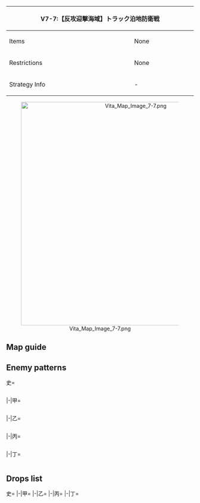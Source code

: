 {| class="article-table" style="width:100%;"
|-
! colspan="2" style="text-align:center;width:60%;" | V7-7:【反攻迎撃海域】トラック泊地防衛戦
| rowspan="3" style="text-align:center;width:40%;" | ''No Banner''
|-
! Items
| None
|-
! Restrictions
| None
|-
! Strategy Info
| -
| -
|}
<center>[[File:Vita Map Image 7-7.png|600px]]</center>
==Map guide==
{{Map/Branching
|id = A7CA
|0 -> A =*Meet any of the following requirements :
**'''Slow fleet'''
**SS(V) ≧ 1
** CL = 0 and DD = 0
** CV(B) + (F)BB(V) ≧ 4
|0 -> D =*Do not meet the requirements for A
|C/empty -> D, B = *Choice node
}}

==Enemy patterns==
<tabber>史=
<div class="scrollable" style="width:800px;max-height:400px;overflow:auto;">
{{Map/Nodes|name=上陸支援先遣偵察隊
|A
|Normal/BaseXP
|{{Formation|Line Ahead}}
|420
|566
|566
|592
|602
|577
|577
|-
|A
|Normal/BaseXP
|{{Formation|Line Ahead}}
|400
|566
|527
|592
|601
|576
|576
|-
|A
|Normal/BaseXP
|{{Formation|Line Ahead}}
|350
|566
|527
|555
|592
|576
|576
|-
|A
|Normal/BaseXP
|{{Formation|Line Ahead}}
|330
|566
|527
|555
|592
|575
|575
|-
|A
|Normal/BaseXP
|{{Formation|Line Ahead}}
|280
|527
|527
|555
|591
|575
|575
|-
}}
{{Map/Nodes|name=上陸火力支援群
|B
|Normal/BaseXP
|{{Formation|Double Line}}
|470
|567
|567
|529
|529
|597
|597
|-
|B
|Normal/BaseXP
|{{Formation|Double Line}}
|450
|567
|567
|529
|529
|577
|577
|-
|B
|Normal/BaseXP
|{{Formation|Double Line}}
|420
|529
|529
|529
|529
|576
|576
|-
|B
|Normal/BaseXP
|{{Formation|Double Line}}
|400
|529
|529
|529
|529
|575
|575
|-
|B
|Normal/BaseXP
|{{Formation|Double Line}}
|360
|529
|529
|524
|524
|575
|575
|-
}}
{{Map/Nodes|name=上陸支援護衛空母群
|D
|Normal/BaseXP
|{{Formation|Diamond}}
|480
|579
|560
|560
|592
|577
|577
|-
|D
|Normal/BaseXP
|{{Formation|Diamond}}
|460
|560
|560
|560
|592
|576
|576
|-
|D
|Normal/BaseXP
|{{Formation|Diamond}}
|420
|560
|560
|560
|591
|576
|576
|-
|D
|Normal/BaseXP
|{{Formation|Diamond}}
|360
|560
|523
|523
|591
|575
|575
|-
}}
{{Map/Nodes|name=トラック上陸部隊 第I群
|E
|Normal/BaseXP
|{{Formation|Double Line}}
|600
|602
|560
|558
|558
|597
|597
|-
|E
|Normal/BaseXP
|{{Formation|Double Line}}
|550
|602
|560
|558
|558
|577
|577
|-
|E
|Normal/BaseXP
|{{Formation|Double Line}}
|500
|601
|560
|558
|558
|576
|576
|-
|E
|Normal/BaseXP
|{{Formation|Double Line}}
|450
|555
|560
|526
|526
|575
|575
|-
}}
{{Map/Nodes|name=トラック上陸部隊 第II群
|F
|Normal/BaseXP
|{{Formation|Double Line}}
|600
|579
|579
|558
|558
|597
|597
|-
|F
|Normal/BaseXP
|{{Formation|Double Line}}
|550
|579
|579
|558
|558
|577
|577
|-
|F
|Normal/BaseXP
|{{Formation|Double Line}}
|500
|579
|560
|558
|558
|577
|577
|-
|F
|Normal/BaseXP
|{{Formation|Double Line}}
|450
|560
|560
|558
|558
|576
|576
|-
|F
|Normal/BaseXP
|{{Formation|Double Line}}
|400
|560
|560
|526
|526
|575
|575
|-
}}
{{Map/Nodes|name=トラック攻略部隊 旗艦
|G
|Boss/BaseXP
|{{Formation|Double Line}}
|700
|557
|579
|579
|602
|597
|597
|-
|G
|Boss/BaseXP
|{{Formation|Double Line}}
|670
|557
|579
|579
|602
|578
|578
|-
|G
|Boss/BaseXP
|{{Formation|Double Line}}
|640
|557
|579
|579
|601
|577
|577
|-
|G
|Boss/BaseXP
|{{Formation|Double Line}}
|600
|557
|528
|528
|592
|576
|576
|-
|G
|Boss/BaseXP
|{{Formation|Double Line}}
|550
|557
|560
|560
|591
|575
|575
|-
}}
</div> <!-- overflow -->
|-|甲=
<div class="scrollable" style="width:800px;max-height:400px;overflow:auto;">
{{Map/Nodes|name=上陸支援先遣偵察隊
|A
|Normal/BaseXP
|{{Formation|Line Ahead}}
|400
|566
|527
|592
|601
|576
|576
|-
|A
|Normal/BaseXP
|{{Formation|Line Ahead}}
|350
|566
|527
|555
|592
|576
|576
|-
|A
|Normal/BaseXP
|{{Formation|Line Ahead}}
|330
|566
|527
|555
|592
|575
|575
|-
|A
|Normal/BaseXP
|{{Formation|Line Ahead}}
|280
|527
|527
|555
|591
|575
|575
|-
|A
|Normal/BaseXP
|{{Formation|Line Ahead}}
|220
|527
|527
|520
|575
|501
|501
|-
}}
{{Map/Nodes|name=上陸火力支援群
|B
|Normal/BaseXP
|{{Formation|Double Line}}
|450
|567
|567
|529
|529
|577
|577
|-
|B
|Normal/BaseXP
|{{Formation|Double Line}}
|420
|529
|529
|529
|529
|576
|576
|-
|B
|Normal/BaseXP
|{{Formation|Double Line}}
|400
|529
|529
|529
|529
|575
|575
|-
|B
|Normal/BaseXP
|{{Formation|Double Line}}
|360
|529
|529
|524
|524
|575
|575
|-
|B
|Normal/BaseXP
|{{Formation|Double Line}}
|300
|529
|524
|575
|575
|501
|501
|-
}}
{{Map/Nodes|name=上陸支援護衛空母群
|D
|Normal/BaseXP
|{{Formation|Diamond}}
|460
|560
|560
|560
|592
|576
|576
|-
|D
|Normal/BaseXP
|{{Formation|Diamond}}
|420
|560
|560
|560
|591
|576
|576
|-
|D
|Normal/BaseXP
|{{Formation|Diamond}}
|360
|560
|523
|523
|591
|575
|575
|-
|D
|Normal/BaseXP
|{{Formation|Diamond}}
|300
|560
|523
|523
|518
|501
|501
|-
|D
|Normal/BaseXP
|{{Formation|Diamond}}
|260
|560
|523
|518
|501
|501
|501
|-
}}
{{Map/Nodes|name=トラック上陸部隊 第I群
|E
|Normal/BaseXP
|{{Formation|Double Line}}
|500
|601
|560
|558
|558
|576
|576
|-
|E
|Normal/BaseXP
|{{Formation|Double Line}}
|450
|555
|560
|526
|526
|575
|575
|-
|E
|Normal/BaseXP
|{{Formation|Double Line}}
|400
|555
|523
|526
|526
|575
|575
|-
|E
|Normal/BaseXP
|{{Formation|Double Line}}
|350
|555
|523
|513
|513
|575
|575
|-
}}
{{Map/Nodes|name=トラック上陸部隊 第II群
|F
|Normal/BaseXP
|{{Formation|Double Line}}
|550
|579
|579
|558
|558
|577
|577
|-
|F
|Normal/BaseXP
|{{Formation|Double Line}}
|500
|579
|560
|558
|558
|577
|577
|-
|F
|Normal/BaseXP
|{{Formation|Double Line}}
|450
|560
|560
|558
|558
|576
|576
|-
|F
|Normal/BaseXP
|{{Formation|Double Line}}
|400
|560
|560
|526
|526
|575
|575
|-
|F
|Normal/BaseXP
|{{Formation|Double Line}}
|350
|523
|523
|513
|513
|575
|575
|-
}}
{{Map/Nodes|name=トラック攻略部隊 旗艦
|G
|Boss/BaseXP
|{{Formation|Double Line}}
|670
|557
|579
|579
|602
|578
|578
|-
|G
|Boss/BaseXP
|{{Formation|Double Line}}
|640
|557
|579
|579
|601
|577
|577
|-
|G
|Boss/BaseXP
|{{Formation|Double Line}}
|600
|557
|528
|528
|592
|576
|576
|-
|G
|Boss/BaseXP
|{{Formation|Double Line}}
|550
|557
|560
|560
|591
|575
|575
|-
|G
|Boss/BaseXP
|{{Formation|Double Line}}
|500
|557
|523
|523
|519
|501
|501
|-
|G
|Boss/BaseXP
|{{Formation|Double Line}}
|450
|529
|523
|523
|519
|501
|501
|-
}}
</div> <!-- overflow -->
|-|乙=
<div class="scrollable" style="width:800px;max-height:400px;overflow:auto;">
{{Map/Nodes|name=上陸支援先遣偵察隊
|A
|Normal/BaseXP
|{{Formation|Line Ahead}}
|220
|527
|527
|520
|575
|501
|501
|-
|A
|Normal/BaseXP
|{{Formation|Line Ahead}}
|180
|522
|522
|520
|575
|501
|501
|-
|A
|Normal/BaseXP
|{{Formation|Line Ahead}}
|120
|522
|518
|501
|501
|501
|-
}}
{{Map/Nodes|name=上陸火力支援群
|B
|Normal/BaseXP
|{{Formation|Double Line}}
|360
|529
|529
|524
|524
|575
|575
|-
|B
|Normal/BaseXP
|{{Formation|Double Line}}
|300
|529
|524
|575
|575
|501
|501
|-
|B
|Normal/BaseXP
|{{Formation|Double Line}}
|220
|524
|524
|501
|501
|501
|501
|-
|B
|Normal/BaseXP
|{{Formation|Double Line}}
|180
|524
|524
|501
|501
|-
}}
{{Map/Nodes|name=上陸支援護衛空母群
|D
|Normal/BaseXP
|{{Formation|Diamond}}
|300
|560
|523
|523
|518
|501
|501
|-
|D
|Normal/BaseXP
|{{Formation|Diamond}}
|260
|560
|523
|518
|501
|501
|501
|-
|D
|Normal/BaseXP
|{{Formation|Diamond}}
|220
|523
|523
|518
|501
|501
|-
|D
|Normal/BaseXP
|{{Formation|Diamond}}
|180
|523
|518
|501
|501
|501
|-
}}
{{Map/Nodes|name=トラック上陸部隊 第I群
|E
|Normal/BaseXP
|{{Formation|Double Line}}
|400
|555
|523
|526
|526
|575
|575
|-
|E
|Normal/BaseXP
|{{Formation|Double Line}}
|350
|555
|523
|513
|513
|575
|575
|-
|E
|Normal/BaseXP
|{{Formation|Double Line}}
|300
|519
|523
|513
|513
|501
|501
|-
|E
|Normal/BaseXP
|{{Formation|Double Line}}
|250
|526
|513
|513
|513
|501
|501
|-
}}
{{Map/Nodes|name=トラック上陸部隊 第II群
|F
|Normal/BaseXP
|{{Formation|Double Line}}
|350
|523
|523
|513
|513
|575
|575
|-
|F
|Normal/BaseXP
|{{Formation|Double Line}}
|300
|523
|523
|513
|513
|501
|501
|-
|F
|Normal/BaseXP
|{{Formation|Double Line}}
|270
|523
|513
|513
|501
|501
|-
}}
{{Map/Nodes|name=トラック攻略部隊 旗艦
|G
|Boss/BaseXP
|{{Formation|Double Line}}
|550
|557
|560
|560
|591
|575
|575
|-
|G
|Boss/BaseXP
|{{Formation|Double Line}}
|500
|557
|523
|523
|519
|501
|501
|-
|G
|Boss/BaseXP
|{{Formation|Double Line}}
|450
|529
|523
|523
|519
|501
|501
|-
|G
|Boss/BaseXP
|{{Formation|Double Line}}
|450
|529
|523
|523
|519
|501
|501
|-
|G
|Boss/BaseXP
|{{Formation|Double Line}}
|400
|529
|519
|510
|501
|501
|501
|-
}}
</div> <!-- overflow -->
|-|丙=
<div class="scrollable" style="width:800px;max-height:400px;overflow:auto;">
{{Map/Nodes|name=上陸支援先遣偵察隊
|A
|Normal/BaseXP
|{{Formation|Line Ahead}}
|180
|522
|522
|520
|575
|501
|501
|-
|A
|Normal/BaseXP
|{{Formation|Line Ahead}}
|120
|522
|518
|501
|501
|501
|-
|A
|Normal/BaseXP
|{{Formation|Line Ahead}}
|90
|518
|501
|501
|501
|-
}}
{{Map/Nodes|name=上陸火力支援群
|B
|Normal/BaseXP
|{{Formation|Double Line}}
|220
|524
|524
|501
|501
|501
|501
|-
|B
|Normal/BaseXP
|{{Formation|Double Line}}
|180
|524
|524
|501
|501
|-
|B
|Normal/BaseXP
|{{Formation|Double Line}}
|140
|511
|511
|501
|501
|-
}}
{{Map/Nodes|name=上陸支援護衛空母群
|D
|Normal/BaseXP
|{{Formation|Diamond}}
|220
|523
|523
|518
|501
|501
|-
|D
|Normal/BaseXP
|{{Formation|Diamond}}
|180
|523
|518
|501
|501
|501
|-
|D
|Normal/BaseXP
|{{Formation|Diamond}}
|150
|523
|501
|501
|501
|-
}}
{{Map/Nodes|name=トラック上陸部隊 第I群
|E
|Normal/BaseXP
|{{Formation|Double Line}}
|300
|519
|523
|513
|513
|501
|501
|-
|E
|Normal/BaseXP
|{{Formation|Double Line}}
|250
|526
|513
|513
|513
|501
|501
|-
|E
|Normal/BaseXP
|{{Formation|Double Line}}
|200
|513
|513
|501
|501
|-
}}
{{Map/Nodes|name=トラック上陸部隊 第II群
|F
|Normal/BaseXP
|{{Formation|Double Line}}
|300
|523
|523
|513
|513
|501
|501
|-
|F
|Normal/BaseXP
|{{Formation|Double Line}}
|270
|523
|513
|513
|501
|501
|-
|F
|Normal/BaseXP
|{{Formation|Double Line}}
|250
|518
|513
|513
|501
|501
|-
}}
{{Map/Nodes|name=トラック攻略部隊 旗艦
|G
|Boss/BaseXP
|{{Formation|Double Line}}
|450
|529
|523
|523
|519
|501
|501
|-
|G
|Boss/BaseXP
|{{Formation|Double Line}}
|400
|529
|519
|510
|501
|501
|501
|-
|G
|Boss/BaseXP
|{{Formation|Double Line}}
|300
|524
|519
|510
|501
|501
|-
}}
</div> <!-- overflow -->
|-|丁=
<div class="scrollable" style="width:800px;max-height:400px;overflow:auto;">
{{Map/Nodes|name=上陸支援先遣偵察隊
|A
|Normal/BaseXP
|{{Formation|Line Ahead}}
|120
|522
|518
|501
|501
|501
|-
|A
|Normal/BaseXP
|{{Formation|Line Ahead}}
|90
|518
|501
|501
|501
|-
}}
{{Map/Nodes|name=上陸火力支援群
|B
|Normal/BaseXP
|{{Formation|Double Line}}
|180
|524
|524
|501
|501
|-
|B
|Normal/BaseXP
|{{Formation|Double Line}}
|140
|511
|511
|501
|501
|-
}}
{{Map/Nodes|name=上陸支援護衛空母群
|D
|Normal/BaseXP
|{{Formation|Diamond}}
|220
|523
|523
|518
|501
|501
|-
|D
|Normal/BaseXP
|{{Formation|Diamond}}
|180
|523
|518
|501
|501
|501
|-
|D
|Normal/BaseXP
|{{Formation|Diamond}}
|150
|523
|501
|501
|501
|-
}}
{{Map/Nodes|name=トラック上陸部隊 第I群
|E
|Normal/BaseXP
|{{Formation|Double Line}}
|300
|519
|523
|513
|513
|501
|501
|-
|E
|Normal/BaseXP
|{{Formation|Double Line}}
|250
|526
|513
|513
|513
|501
|501
|-
|E
|Normal/BaseXP
|{{Formation|Double Line}}
|200
|513
|513
|501
|501
|-
}}
{{Map/Nodes|name=トラック上陸部隊 第II群
|F
|Normal/BaseXP
|{{Formation|Double Line}}
|300
|523
|523
|513
|513
|501
|501
|-
|F
|Normal/BaseXP
|{{Formation|Double Line}}
|270
|523
|513
|513
|501
|501
|-
|F
|Normal/BaseXP
|{{Formation|Double Line}}
|250
|518
|513
|513
|501
|501
|-
}}
{{Map/Nodes|name=トラック攻略部隊 旗艦
|G
|Boss/BaseXP
|{{Formation|Double Line}}
|400
|529
|519
|510
|501
|501
|501
|-
|G
|Boss/BaseXP
|{{Formation|Double Line}}
|300
|524
|519
|510
|501
|501
|-
}}
</div> <!-- overflow -->
</tabber>

==Drops list==
<tabber>史=
{{Map/Drops
|regular = true
|no_legend = true
|filter_button = true
|nodes =  A, B, D, E, F, G
|boss = G
|{{ShipFrom|113}} : E, F, G
|{{ShipFrom|70}} : E, F, G
|{{ShipFrom|66}} : E, F, G
|{{ShipFrom|67}} : E, F, G
|{{ShipFrom|68}} : D, E, F, G
|{{ShipFrom|69}} : D, E, F, G
|{{ShipFrom|75}} : D, E, F, G
|{{ShipFrom|92}} : D, E, F, G
|{{ShipFrom|74}} : B, D, E, F, G
|{{ShipFrom|76}} : B, D, E, F, G
|{{ShipFrom|54}} : B, D, E, F, G
|{{ShipFrom|55}} : B, D, E, F, G
|{{ShipFrom|56}} : B, D, E, F, G
|{{ShipFrom|21}} : B, D, E, F, G
|{{ShipFrom|22}} : B, D, E, F, G
|{{ShipFrom|23}} : B, D, E, F, G
|{{ShipFrom|53}} : B, D, E, F, G
|{{ShipFrom|99}} : B, D, E, F, G
|{{ShipFrom|9}} : B, D, E, F, G
|{{ShipFrom|10}} : B, D, E, F, G
|{{ShipFrom|32}} : B, D, E, F, G
|{{ShipFrom|11}} : B, D, E, F, G
|{{ShipFrom|12}} : B, D, E, F, G
|{{ShipFrom|33}} : B, D, E, F, G
|{{ShipFrom|42}} : B, D, E, F, G
|{{ShipFrom|43}} : B, D, E, F, G
|{{ShipFrom|44}} : B, D, E, F, G
|{{ShipFrom|45}} : B, D, E, F, G
|{{ShipFrom|34}} : B, D, E, F, G
|{{ShipFrom|35}} : A, B, D, E, F, G
|{{ShipFrom|36}} : A, B, D, E, F, G
|{{ShipFrom|37}} : A, B, D, E, F, G
|{{ShipFrom|46}} : A, B, D, E, F, G
|{{ShipFrom|47}} : A, B, D, E, F, G
|{{ShipFrom|131}} : G
|{{ShipFrom|163}} : G
|{{ShipFrom|83}} : G
|{{ShipFrom|84}} : G
|{{ShipFrom|26}} : G
|{{ShipFrom|27}} : G
|{{ShipFrom|62}} : G
|{{ShipFrom|65}} : G
|{{ShipFrom|100}} : G
|{{ShipFrom|101}} : G
}}
|-|甲=
{{Map/Drops
|regular = true
|no_legend = true
|filter_button = true
|nodes =  A, B, D, E, F, G
|boss = G
|{{ShipFrom|113}} : F, G
|{{ShipFrom|70}} : E, F, G
|{{ShipFrom|66}} : E, F, G
|{{ShipFrom|67}} : E, F, G
|{{ShipFrom|68}} : E, F, G
|{{ShipFrom|69}} : E, F, G
|{{ShipFrom|75}} : D, E, F, G
|{{ShipFrom|92}} : D, E, F, G
|{{ShipFrom|74}} : B, D, E, F, G
|{{ShipFrom|76}} : B, D, E, F, G
|{{ShipFrom|54}} : B, D, E, F, G
|{{ShipFrom|55}} : B, D, E, F, G
|{{ShipFrom|56}} : B, D, E, F, G
|{{ShipFrom|21}} : B, D, E, F, G
|{{ShipFrom|22}} : B, D, E, F, G
|{{ShipFrom|23}} : B, D, E, F, G
|{{ShipFrom|53}} : B, D, E, F, G
|{{ShipFrom|99}} : B, D, E, F, G
|{{ShipFrom|9}} : B, D, E, F, G
|{{ShipFrom|10}} : B, D, E, F, G
|{{ShipFrom|32}} : B, D, E, F, G
|{{ShipFrom|11}} : B, D, E, F, G
|{{ShipFrom|12}} : B, D, E, F, G
|{{ShipFrom|33}} : B, D, E, F, G
|{{ShipFrom|42}} : B, D, E, F, G
|{{ShipFrom|43}} : B, D, E, F, G
|{{ShipFrom|44}} : B, D, E, F, G
|{{ShipFrom|45}} : B, D, E, F, G
|{{ShipFrom|34}} : B, D, E, F, G
|{{ShipFrom|35}} : B, D, E, F, G
|{{ShipFrom|36}} : B, D, E, F, G
|{{ShipFrom|37}} : A, B, D, E, F, G
|{{ShipFrom|46}} : A, B, D, E, F, G
|{{ShipFrom|47}} : A, B, D, E, F, G
|{{ShipFrom|131}} : G
|{{ShipFrom|163}} : G
|{{ShipFrom|83}} : G
|{{ShipFrom|84}} : G
|{{ShipFrom|26}} : G
|{{ShipFrom|27}} : G
|{{ShipFrom|62}} : G
|{{ShipFrom|65}} : G
|{{ShipFrom|100}} : G
|{{ShipFrom|101}} : G
}}
|-|乙=
{{Map/Drops
|regular = true
|no_legend = true
|filter_button = true
|nodes =  B, D, E, F, G
|boss = G
|{{ShipFrom|113}} : G
|{{ShipFrom|70}} : E, F, G
|{{ShipFrom|66}} : E, F, G
|{{ShipFrom|67}} : E, F, G
|{{ShipFrom|68}} : E, F, G
|{{ShipFrom|69}} : E, F, G
|{{ShipFrom|75}} : E, F, G
|{{ShipFrom|92}} : E, F, G
|{{ShipFrom|74}} : E, F, G
|{{ShipFrom|76}} : E, F, G
|{{ShipFrom|54}} : E, F, G
|{{ShipFrom|55}} : D, E, F, G
|{{ShipFrom|56}} : D, E, F, G
|{{ShipFrom|21}} : B, D, E, F, G
|{{ShipFrom|22}} : B, D, E, F, G
|{{ShipFrom|23}} : B, D, E, F, G
|{{ShipFrom|53}} : B, D, E, F, G
|{{ShipFrom|99}} : B, D, E, F, G
|{{ShipFrom|9}} : B, D, E, F, G
|{{ShipFrom|10}} : B, D, E, F, G
|{{ShipFrom|32}} : B, D, E, F, G
|{{ShipFrom|11}} : B, D, E, F, G
|{{ShipFrom|12}} : B, D, E, F, G
|{{ShipFrom|33}} : B, D, E, F, G
|{{ShipFrom|42}} : B, D, E, F, G
|{{ShipFrom|43}} : B, D, E, F, G
|{{ShipFrom|44}} : B, D, E, F, G
|{{ShipFrom|45}} : B, D, E, F, G
|{{ShipFrom|34}} : B, D, E, F, G
|{{ShipFrom|35}} : B, D, E, F, G
|{{ShipFrom|36}} : B, D, E, F, G
|{{ShipFrom|37}} : B, D, E, F, G
|{{ShipFrom|46}} : B, D, E, F, G
|{{ShipFrom|47}} : B, D, E, F, G
|{{ShipFrom|131}} : G
|{{ShipFrom|163}} : G
|{{ShipFrom|83}} : G
|{{ShipFrom|84}} : G
|{{ShipFrom|26}} : G
|{{ShipFrom|27}} : G
|{{ShipFrom|62}} : G
|{{ShipFrom|65}} : G
|{{ShipFrom|100}} : G
|{{ShipFrom|101}} : G
}}
|-|丙=
{{Map/Drops
|regular = true
|no_legend = true
|filter_button = true
|nodes =  B, D, E, F, G
|boss = G
|{{ShipFrom|113}} : G
|{{ShipFrom|70}} : G
|{{ShipFrom|66}} : E, F, G
|{{ShipFrom|67}} : E, F, G
|{{ShipFrom|68}} : E, F, G
|{{ShipFrom|69}} : E, F, G
|{{ShipFrom|75}} : E, F, G
|{{ShipFrom|92}} : E, F, G
|{{ShipFrom|74}} : E, F, G
|{{ShipFrom|76}} : E, F, G
|{{ShipFrom|54}} : E, F, G
|{{ShipFrom|55}} : E, F, G
|{{ShipFrom|56}} : E, F, G
|{{ShipFrom|21}} : E, F, G
|{{ShipFrom|22}} : E, F, G
|{{ShipFrom|23}} : D, E, F, G
|{{ShipFrom|53}} : D, E, F, G
|{{ShipFrom|99}} : B, D, E, F, G
|{{ShipFrom|9}} : B, D, E, F, G
|{{ShipFrom|10}} : B, D, E, F, G
|{{ShipFrom|32}} : B, D, E, F, G
|{{ShipFrom|11}} : B, D, E, F, G
|{{ShipFrom|12}} : B, D, E, F, G
|{{ShipFrom|33}} : B, D, E, F, G
|{{ShipFrom|42}} : B, D, E, F, G
|{{ShipFrom|43}} : B, D, E, F, G
|{{ShipFrom|44}} : B, D, E, F, G
|{{ShipFrom|45}} : B, D, E, F, G
|{{ShipFrom|34}} : B, D, E, F, G
|{{ShipFrom|35}} : B, D, E, F, G
|{{ShipFrom|36}} : B, D, E, F, G
|{{ShipFrom|37}} : B, D, E, F, G
|{{ShipFrom|46}} : B, D, E, F, G
|{{ShipFrom|47}} : B, D, E, F, G
|{{ShipFrom|163}} : G
|{{ShipFrom|83}} : G
|{{ShipFrom|84}} : G
|{{ShipFrom|26}} : G
|{{ShipFrom|27}} : G
|{{ShipFrom|62}} : G
|{{ShipFrom|65}} : G
|{{ShipFrom|100}} : G
|{{ShipFrom|101}} : G
}}
|-|丁=
{{Map/Drops
|regular = true
|no_legend = true
|filter_button = true
|nodes =  B, D, E, F, G
|boss = G
|{{ShipFrom|113}} : G
|{{ShipFrom|70}} : G
|{{ShipFrom|66}} : E, F, G
|{{ShipFrom|67}} : E, F, G
|{{ShipFrom|68}} : E, F, G
|{{ShipFrom|69}} : E, F, G
|{{ShipFrom|75}} : E, F, G
|{{ShipFrom|92}} : E, F, G
|{{ShipFrom|74}} : E, F, G
|{{ShipFrom|76}} : E, F, G
|{{ShipFrom|54}} : E, F, G
|{{ShipFrom|55}} : E, F, G
|{{ShipFrom|56}} : E, F, G
|{{ShipFrom|21}} : E, F, G
|{{ShipFrom|22}} : E, F, G
|{{ShipFrom|23}} : D, E, F, G
|{{ShipFrom|53}} : D, E, F, G
|{{ShipFrom|99}} : D, E, F, G
|{{ShipFrom|9}} : D, E, F, G
|{{ShipFrom|10}} : B, D, E, F, G
|{{ShipFrom|32}} : B, D, E, F, G
|{{ShipFrom|11}} : B, D, E, F, G
|{{ShipFrom|12}} : B, D, E, F, G
|{{ShipFrom|33}} : B, D, E, F, G
|{{ShipFrom|42}} : B, D, E, F, G
|{{ShipFrom|43}} : B, D, E, F, G
|{{ShipFrom|44}} : B, D, E, F, G
|{{ShipFrom|45}} : B, D, E, F, G
|{{ShipFrom|34}} : B, D, E, F, G
|{{ShipFrom|35}} : B, D, E, F, G
|{{ShipFrom|36}} : B, D, E, F, G
|{{ShipFrom|37}} : B, D, E, F, G
|{{ShipFrom|46}} : B, D, E, F, G
|{{ShipFrom|47}} : B, D, E, F, G
|{{ShipFrom|83}} : G
|{{ShipFrom|84}} : G
|{{ShipFrom|26}} : G
|{{ShipFrom|27}} : G
|{{ShipFrom|62}} : G
|{{ShipFrom|65}} : G
|{{ShipFrom|100}} : G
|{{ShipFrom|101}} : G
}}
</tabber>